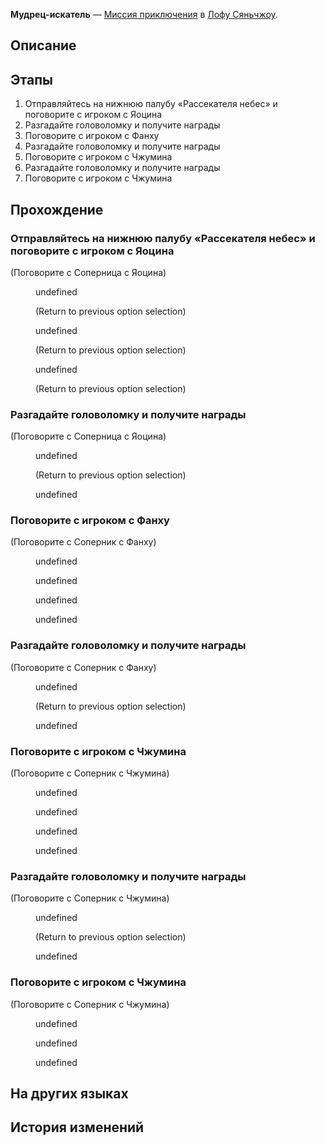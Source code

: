 {{Дополнить|Диалоги.}}
{{Миссия Инфобокс
|id              = 4015404
|Название        = 
|Изображение     = Миссия Освоения Мудрец-искатель.png
|Тип             = Миссия приключения
|События         = 
|Глава           = 
|Условия         = Завершена [[Продолжение Освоения]] ''[[Перезвон жёлтого колокола, возвращение в гнездо]]''
|Персонажи       = Первопроходец; Соперник с Фанху; Соперник с Чжумина; Соперница с Яоцина
|СтартЛокация    = «Рассекатель небес»
|Мир             = Лофу Сяньчжоу
|Локации         = «Рассекатель небес»
|Предыдущая      = 
|Следующая       = 
|Награды         = 
}}
'''Мудрец-искатель''' — [[Миссия приключения]] в [[Лофу Сяньчжоу]].

==Описание==
{{Описание|<!--официальное описание из Перекрёстка судеб-->}}

==Этапы==
# Отправляйтесь на нижнюю палубу «Рассекателя небес» и поговорите с игроком с Яоцина
# Разгадайте головоломку и получите награды
# Поговорите с игроком с Фанху
# Разгадайте головоломку и получите награды
# Поговорите с игроком с Чжумина
# Разгадайте головоломку и получите награды
# Поговорите с игроком с Чжумина

==Прохождение==
{{Дополнить}}

===Отправляйтесь на нижнюю палубу «Рассекателя небес» и поговорите с игроком с Яоцина===
{{Описание миссии|локация=«Рассекатель небес»|Круг любителей «Первооткрывателя», вдохновившись Церемонией боевых искусств, тоже решил устроить масштабное мероприятие на «Рассекателе небес». Стоит разузнать подробности.}}
{{Диалог Начало}}

;(Поговорите с Соперница с Яоцина)
<!--Unknown TalkSentence: 401540441-->
<!--Unknown TalkSentence: 401540442-->
:{{Диалог|Стрелка}} undefined
:<!--Unknown TalkSentence: 401540444-->
:<!--Unknown TalkSentence: 401540445-->
:<!--Unknown TalkSentence: 401540446-->
:<!--Unknown TalkSentence: 401540447-->
:<!--Unknown TalkSentence: 401540448-->
:<!--Unknown TalkSentence: 401540449-->
:<!--Unknown TalkSentence: 401540450-->
:;(Return to previous option selection)
:{{Диалог|Стрелка}} undefined
:<!--Unknown TalkSentence: 401540446-->
:<!--Unknown TalkSentence: 401540447-->
:<!--Unknown TalkSentence: 401540448-->
:<!--Unknown TalkSentence: 401540449-->
:<!--Unknown TalkSentence: 401540450-->
:;(Return to previous option selection)
:{{Диалог|Стрелка}} undefined
:<!--Unknown TalkSentence: 401540448-->
:<!--Unknown TalkSentence: 401540449-->
:<!--Unknown TalkSentence: 401540450-->
:;(Return to previous option selection)
{{Диалог Конец}}

===Разгадайте головоломку и получите награды===
{{Описание миссии|локация=«Рассекатель небес»|Разгадайте головоломку «Первооткрывателя», подготовленную игроком с Яоцина, и получите награду.}}
{{Диалог Начало}}

;(Поговорите с Соперница с Яоцина)
<!--Unknown TalkSentence: 401540541-->
:{{Диалог|Стрелка}} undefined
:;(Return to previous option selection)
:{{Диалог|Выход}} undefined
:<!--Unknown TalkSentence: 401540544-->
{{Диалог Конец}}

===Поговорите с игроком с Фанху===
{{Описание миссии|локация=«Рассекатель небес»|Круг любителей «Первооткрывателя», вдохновившись Церемонией боевых искусств, тоже решил устроить масштабное мероприятие на «Рассекателе небес». Стоит разузнать подробности.}}
{{Диалог Начало}}

;(Поговорите с Соперник с Фанху)
<!--Unknown TalkSentence: 401540641-->
:{{Диалог|Стрелка}} undefined
:{{Диалог|Стрелка}} undefined
:{{Диалог|Стрелка}} undefined
:{{Диалог|Стрелка}} undefined
{{Диалог Конец}}

===Разгадайте головоломку и получите награды===
{{Описание миссии|локация=«Рассекатель небес»|Разгадайте головоломку «Первооткрывателя», подготовленную игроком с Фанху, и получите награду.}}
{{Диалог Начало}}

;(Поговорите с Соперник с Фанху)
<!--Unknown TalkSentence: 401540741-->
:{{Диалог|Стрелка}} undefined
:;(Return to previous option selection)
:{{Диалог|Выход}} undefined
:<!--Unknown TalkSentence: 401540744-->
{{Диалог Конец}}

===Поговорите с игроком с Чжумина===
{{Описание миссии|локация=«Рассекатель небес»|Круг любителей «Первооткрывателя», вдохновившись Церемонией боевых искусств, тоже решил устроить масштабное мероприятие на «Рассекателе небес». Стоит разузнать подробности.}}
{{Диалог Начало}}

;(Поговорите с Соперник с Чжумина)
<!--Unknown TalkSentence: 401540841-->
:{{Диалог|Стрелка}} undefined
:{{Диалог|Стрелка}} undefined
:{{Диалог|Стрелка}} undefined
:{{Диалог|Стрелка}} undefined
{{Диалог Конец}}

===Разгадайте головоломку и получите награды===
{{Описание миссии|локация=«Рассекатель небес»|Разгадайте головоломку «Первооткрывателя», подготовленную игроком с Чжумина, и получите награду.}}
{{Диалог Начало}}

;(Поговорите с Соперник с Чжумина)
<!--Unknown TalkSentence: 401540948-->
:{{Диалог|Стрелка}} undefined
:;(Return to previous option selection)
:{{Диалог|Выход}} undefined
:<!--Unknown TalkSentence: 401540857-->
{{Диалог Конец}}

===Поговорите с игроком с Чжумина===
{{Описание миссии|локация=«Рассекатель небес»|Даже игрок с трёхсотлетним опытом не смог вам противостоять. Кажется, вы завоевали титул сильнейшего игрока.}}
{{Диалог Начало}}

;(Поговорите с Соперник с Чжумина)
<!--Unknown TalkSentence: 401540941-->
:{{Диалог|Стрелка}} undefined
:<!--Unknown TalkSentence: 401540943-->
:{{Диалог|Стрелка}} undefined
:<!--Unknown TalkSentence: 401540945-->
:{{Диалог|Стрелка}} undefined
<!--Unknown TalkSentence: 401540947-->
{{Диалог Конец}}

==На других языках==
{{На других языках
|en   = Seeking Savant
|zhs  = 寻圣
|zht  = 尋聖
|ja   = 尋聖
|ko   = 천재를 찾아서
|es   = Búsqueda del paradigma
|fr   = Poursuite du génie
|ru   = Мудрец-искатель
|th   = เสาะแสวงนักบุญ
|vi   = Thánh Tìm Đường
|de   = Heilige Suche
|id   = Pencarian Suhu, Bukan Cupu
|pt   = Busca Pelo Sábio
}}

==История изменений==
{{История изменений|2.7}}
